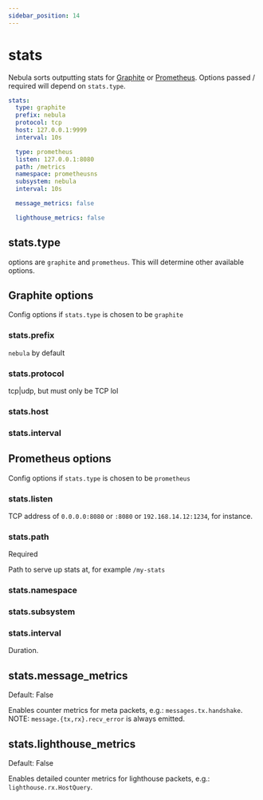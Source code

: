 ```yaml
---
sidebar_position: 14
---
```



# stats

Nebula sorts outputting stats for [Graphite](https://graphiteapp.org/) or [Prometheus](https://prometheus.io/). Options passed / required will depend on `stats.type`.

```yml
stats:
  type: graphite
  prefix: nebula
  protocol: tcp
  host: 127.0.0.1:9999
  interval: 10s

  type: prometheus
  listen: 127.0.0.1:8080
  path: /metrics
  namespace: prometheusns
  subsystem: nebula
  interval: 10s

  message_metrics: false

  lighthouse_metrics: false
```

## stats.type

options are `graphite` and `prometheus`. This will determine other available options.

## Graphite options

Config options if `stats.type` is chosen to be `graphite`

### stats.prefix

`nebula` by default

### stats.protocol

tcp|udp, but must only be TCP lol

### stats.host

### stats.interval

## Prometheus options

Config options if `stats.type` is chosen to be `prometheus`

### stats.listen

TCP address of `0.0.0.0:8080` or `:8080` or `192.168.14.12:1234`, for instance.

### stats.path

<Pill className="mb-24">Required</Pill>

Path to serve up stats at, for example `/my-stats`

### stats.namespace

### stats.subsystem

### stats.interval

Duration.

## stats.message_metrics

<Pill className="mb-24">Default: False</Pill>

Enables counter metrics for meta packets, e.g.: `messages.tx.handshake`. NOTE: `message.{tx,rx}.recv_error` is always emitted.

## stats.lighthouse_metrics

<Pill className="mb-24">Default: False</Pill>

Enables detailed counter metrics for lighthouse packets, e.g.: `lighthouse.rx.HostQuery`.
